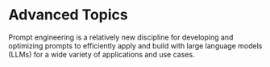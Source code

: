 # Advanced Topics {#sec-advanced-topics}

Prompt engineering is a relatively new discipline for developing and optimizing prompts to efficiently apply and build with large language models (LLMs) for a wide variety of applications and use cases.
